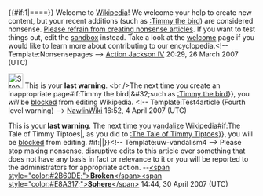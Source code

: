 <article id="10288784" title=User talk:Jahovanater>
	<talkpage id="10288784" title="User talk:Jahovanater">
{{#if:1|=={{{header-text|[[:Timmy the bird]]}}}==}}
Welcome to [[Wikipedia]]! We welcome your help to create new content, but your recent additions (such as [[:Timmy the bird]]) are considered nonsense. [[Wikipedia:Patent nonsense|Please refrain from creating nonsense articles]]. If you want to test things out, edit the [[Wikipedia:Sandbox|sandbox]] instead. Take a look at the [[Wikipedia:Introduction|welcome]] page if you would like to learn more about contributing to our encyclopedia.&lt;!-- Template:Nonsensepages --&gt;  [[User:Action Jackson IV|Action Jackson IV]] 20:29, 26 March 2007 (UTC)

[[Image:Stop_hand.svg|left|30px]] This is your '''last warning'''. &lt;br /&gt;The next time you create an inappropriate page{{{{{subst|}}}#if:Timmy the bird|&amp;#32;such as [[:Timmy the bird]]}}, you ''will'' be [[Wikipedia:Blocking policy|blocked]] from editing Wikipedia. &lt;!-- Template:Test4article (Fourth level warning) --&gt;  [[User:NawlinWiki|NawlinWiki]] 16:52, 4 April 2007 (UTC)

{{{icon|[[Image:Stop hand nuvola.svg|30px|left]]}}}This is your '''last warning'''. The next time you [[Wikipedia:Vandalism|vandalize]] Wikipedia{{{{{subst|}}}#if:The Tale of Timmy Tiptoes|, as you did to [[:The Tale of Timmy Tiptoes]]}}, you will be [[Wikipedia:Blocking policy|blocked]] from editing. {{{{{subst|}}}#if:{{{2|}}}|{{{2}}}|}}&lt;!-- Template:uw-vandalism4 --&gt;  Please stop making nonsense, disruptive edits to this article over something that does not have any basis in fact or relevance to it or you will be reported to the administrators for appropriate action.  --[[User:BrokenSphere|&lt;span style=&quot;color:#2B60DE;&quot;&gt;'''Broken'''&lt;/span&gt;&lt;span style=&quot;color:#E8A317;&quot;&gt;'''Sphere'''&lt;/span&gt;]] 14:44, 30 April 2007 (UTC)
	</talkpage>
</article>
